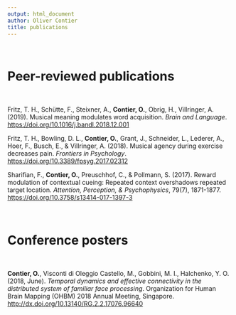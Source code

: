 ```yaml
---
output: html_document
author: Oliver Contier
title: publications
---
```



<br/>

# Peer-reviewed publications

<br/>

<p class="hangingindent">
  Fritz, T. H., Sch&uuml;tte, F., Steixner, A., **Contier, O.**, Obrig, H., Villringer, A. (2019). Musical meaning modulates word acquisition. *Brain and Language*. <a href="https://doi.org/10.1016/j.bandl.2018.12.001"> https://doi.org/10.1016/j.bandl.2018.12.001</a>
</p>

<p class="hangingindent">
  Fritz, T. H., Bowling, D. L., **Contier, O.**, Grant, J., Schneider, L., Lederer, A., Hoer, F., Busch, E., & Villringer, A. (2018). Musical agency during exercise decreases pain. *Frontiers in Psychology*. <a href="https://doi.org/10.3389/fpsyg.2017.02312"> https://doi.org/10.3389/fpsyg.2017.02312</a>
</p>


<p class="hangingindent"> Sharifian, F., **Contier, O.**, Preuschhof, C., & Pollmann, S. (2017). Reward modulation of contextual cueing: Repeated context overshadows repeated target location. *Attention, Perception, & Psychophysics*, 79(7), 1871-1877. <a href="https://doi.org/10.3758/s13414-017-1397-3"> https://doi.org/10.3758/s13414-017-1397-3</a></p>


<br/>

# Conference posters

<br/>

<p class="hangingindent"> **Contier, O.**, Visconti di Oleggio Castello, M., Gobbini, M. I., Halchenko, Y. O. (2018, June). *Temporal dynamics and effective connectivity in the distributed system of familiar face processing*. Organization for Human Brain Mapping (OHBM) 2018 Annual Meeting, Singapore. <a href="http://dx.doi.org/10.13140/RG.2.2.17076.96640"> http://dx.doi.org/10.13140/RG.2.2.17076.96640</a></p>
